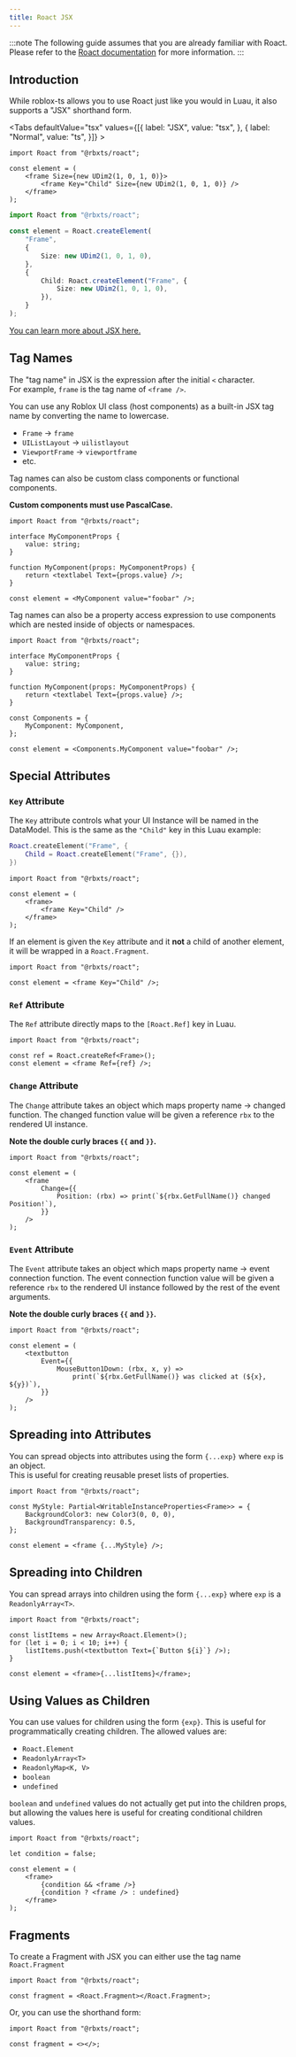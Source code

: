 ```yaml
---
title: Roact JSX
---
```


:::note
The following guide assumes that you are already familiar with Roact. <br/>
Please refer to the [Roact documentation](https://roblox.github.io/roact/) for more information.
:::

## Introduction

While roblox-ts allows you to use Roact just like you would in Luau, it also supports a "JSX" shorthand form.


<Tabs defaultValue="tsx" values={[{ label: "JSX", value: "tsx", }, { label: "Normal", value: "ts", }]} >
<TabItem value="tsx">

```tsx
import Roact from "@rbxts/roact";

const element = (
	<frame Size={new UDim2(1, 0, 1, 0)}>
		<frame Key="Child" Size={new UDim2(1, 0, 1, 0)} />
	</frame>
);
```

</TabItem>
<TabItem value="ts">

```ts
import Roact from "@rbxts/roact";

const element = Roact.createElement(
	"Frame",
	{
		Size: new UDim2(1, 0, 1, 0),
	},
	{
		Child: Roact.createElement("Frame", {
			Size: new UDim2(1, 0, 1, 0),
		}),
	}
);
```

</TabItem>
</Tabs>

[You can learn more about JSX here.](https://reactjs.org/docs/introducing-jsx.html)

## Tag Names

The "tag name" in JSX is the expression after the initial `<` character. <br/>
For example, `frame` is the tag name of `<frame />`.

You can use any Roblox UI class (host components) as a built-in JSX tag name by converting the name to lowercase.

-   `Frame` → `frame`
-   `UIListLayout` → `uilistlayout`
-   `ViewportFrame` → `viewportframe`
-   etc.

Tag names can also be custom class components or functional components.

**Custom components must use PascalCase.**

```tsx
import Roact from "@rbxts/roact";

interface MyComponentProps {
	value: string;
}

function MyComponent(props: MyComponentProps) {
	return <textlabel Text={props.value} />;
}

const element = <MyComponent value="foobar" />;
```

Tag names can also be a property access expression to use components which are nested inside of objects or namespaces.

```tsx
import Roact from "@rbxts/roact";

interface MyComponentProps {
	value: string;
}

function MyComponent(props: MyComponentProps) {
	return <textlabel Text={props.value} />;
}

const Components = {
	MyComponent: MyComponent,
};

const element = <Components.MyComponent value="foobar" />;
```

## Special Attributes

### `Key` Attribute

The `Key` attribute controls what your UI Instance will be named in the DataModel. This is the same as the `"Child"` key in this Luau example:

```lua
Roact.createElement("Frame", {
	Child = Roact.createElement("Frame", {}),
})
```

```tsx
import Roact from "@rbxts/roact";

const element = (
	<frame>
		<frame Key="Child" />
	</frame>
);
```

If an element is given the `Key` attribute and it **not** a child of another element, it will be wrapped in a `Roact.Fragment`.

```tsx
import Roact from "@rbxts/roact";

const element = <frame Key="Child" />;
```

### `Ref` Attribute

The `Ref` attribute directly maps to the `[Roact.Ref]` key in Luau.

```tsx
import Roact from "@rbxts/roact";

const ref = Roact.createRef<Frame>();
const element = <frame Ref={ref} />;
```

### `Change` Attribute

The `Change` attribute takes an object which maps property name -> changed function. The changed function value will be given a reference `rbx` to the rendered UI instance.

**Note the double curly braces `{{` and `}}`.**

```tsx
import Roact from "@rbxts/roact";

const element = (
	<frame
		Change={{
			Position: (rbx) => print(`${rbx.GetFullName()} changed Position!`),
		}}
	/>
);
```

### `Event` Attribute

The `Event` attribute takes an object which maps property name -> event connection function. The event connection function value will be given a reference `rbx` to the rendered UI instance followed by the rest of the event arguments.

**Note the double curly braces `{{` and `}}`.**

```tsx
import Roact from "@rbxts/roact";

const element = (
	<textbutton
		Event={{
			MouseButton1Down: (rbx, x, y) =>
				print(`${rbx.GetFullName()} was clicked at (${x}, ${y})`),
		}}
	/>
);
```

## Spreading into Attributes

You can spread objects into attributes using the form `{...exp}` where `exp` is an object. <br/>
This is useful for creating reusable preset lists of properties.

```tsx
import Roact from "@rbxts/roact";

const MyStyle: Partial<WritableInstanceProperties<Frame>> = {
	BackgroundColor3: new Color3(0, 0, 0),
	BackgroundTransparency: 0.5,
};

const element = <frame {...MyStyle} />;
```

## Spreading into Children

You can spread arrays into children using the form `{...exp}` where `exp` is a `ReadonlyArray<T>`.

```tsx
import Roact from "@rbxts/roact";

const listItems = new Array<Roact.Element>();
for (let i = 0; i < 10; i++) {
	listItems.push(<textbutton Text={`Button ${i}`} />);
}

const element = <frame>{...listItems}</frame>;
```

## Using Values as Children

You can use values for children using the form `{exp}`. This is useful for programmatically creating children. The allowed values are:

-   `Roact.Element`
-   `ReadonlyArray<T>`
-   `ReadonlyMap<K, V>`
-   `boolean`
-   `undefined`

`boolean` and `undefined` values do not actually get put into the children props, but allowing the values here is useful for creating conditional children values.

```tsx
import Roact from "@rbxts/roact";

let condition = false;

const element = (
	<frame>
		{condition && <frame />}
		{condition ? <frame /> : undefined}
	</frame>
);
```

## Fragments

To create a Fragment with JSX you can either use the tag name `Roact.Fragment`

```tsx
import Roact from "@rbxts/roact";

const fragment = <Roact.Fragment></Roact.Fragment>;
```

Or, you can use the shorthand form:

```tsx
import Roact from "@rbxts/roact";

const fragment = <></>;
```
